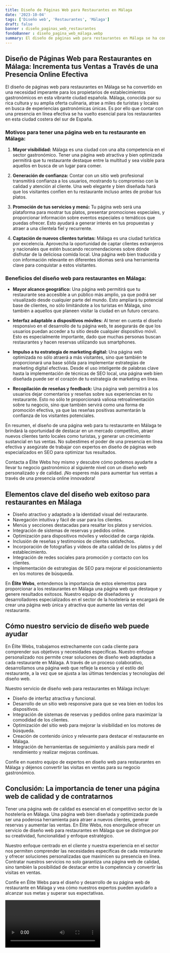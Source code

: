 ```yaml
---
title: Diseño de Páginas Web para Restaurantes en Málaga
date: '2023-10-04'
tags: ['Diseño web', 'Restaurantes', 'Málaga']
draft: false
banner : diseño_paginas_web_restaurantes
fondoBanner : diseño_pagina_web_málaga.webp
summary: El diseño de páginas web para restaurantes en Málaga se ha convertido en una necesidad imperante para los propietarios de establecimientos gastronómicos en esta vibrante ciudad española. Málaga, conocida por su rica cultura y su amplia oferta culinaria, atrae a miles de turistas y locales en busca de experiencias gastronómicas únicas. Es por ello que contar con una presencia en línea efectiva se ha vuelto esencial para los restaurantes en esta ciudad costera del sur de España.
---
```


## Diseño de Páginas Web para Restaurantes en Málaga: Incrementa tus Ventas a Través de una Presencia Online Efectiva

El diseño de páginas web para restaurantes en Málaga se ha convertido en una necesidad imperante para los propietarios de establecimientos gastronómicos en esta vibrante ciudad española. Málaga, conocida por su rica cultura y su amplia oferta culinaria, atrae a miles de turistas y locales en busca de experiencias gastronómicas únicas. Es por ello que contar con una presencia en línea efectiva se ha vuelto esencial para los restaurantes en esta ciudad costera del sur de España.

### Motivos para tener una página web en tu restaurante en Málaga:

1. **Mayor visibilidad:** Málaga es una ciudad con una alta competencia en el sector gastronómico. Tener una página web atractiva y bien optimizada permitirá que tu restaurante destaque entre la multitud y sea visible para aquellos en busca de un lugar para comer.

2. **Generación de confianza:** Contar con un sitio web profesional transmitirá confianza a los usuarios, mostrando tu compromiso con la calidad y atención al cliente. Una web elegante y bien diseñada hará que los visitantes confíen en tu restaurante incluso antes de probar tus platos.

3. **Promoción de tus servicios y menú:** Tu página web será una plataforma para mostrar tus platos, presentar promociones especiales, y proporcionar información sobre eventos especiales o temáticos que puedas ofrecer. Esto ayudará a generar interés en tus propuestas y atraer a una clientela fiel y recurrente.

4. **Captación de nuevos clientes turistas:** Málaga es una ciudad turística por excelencia. Aprovecha la oportunidad de captar clientes extranjeros y nacionales que estén buscando recomendaciones sobre dónde disfrutar de la deliciosa comida local. Una página web bien traducida y con información relevante en diferentes idiomas será una herramienta clave para conquistar a estos visitantes.

### Beneficios del diseño web para restaurantes en Málaga:

- **Mayor alcance geográfico:** Una página web permitirá que tu restaurante sea accesible a un público más amplio, ya que podrá ser visualizado desde cualquier parte del mundo. Esto ampliará tu potencial base de clientes, no sólo limitándote a los turistas en Málaga, sino también a aquellos que planeen visitar la ciudad en un futuro cercano.

- **Interfaz adaptable a dispositivos móviles:** Al tener en cuenta el diseño responsivo en el desarrollo de tu página web, te asegurarás de que los usuarios puedan acceder a tu sitio desde cualquier dispositivo móvil. Esto es especialmente importante, dado que muchas personas buscan restaurantes y hacen reservas utilizando sus smartphones.

- **Impulso a tu estrategia de marketing digital:** Una página web optimizada no sólo atraerá a más visitantes, sino que también te proporcionará una base sólida para implementar estrategias de marketing digital efectivas. Desde el uso inteligente de palabras clave hasta la implementación de técnicas de SEO local, una página web bien diseñada puede ser el corazón de tu estrategia de marketing en línea.

- **Recopilación de reseñas y feedback:** Una página web permitirá a los usuarios dejar comentarios y reseñas sobre sus experiencias en tu restaurante. Esto no sólo te proporcionará valiosa retroalimentación sobre tu negocio, sino que también servirá como una forma de promoción efectiva, ya que las reseñas positivas aumentarán la confianza de los visitantes potenciales.

En resumen, el diseño de una página web para tu restaurante en Málaga te brindará la oportunidad de destacar en un mercado competitivo, atraer nuevos clientes tanto locales como turistas, y generar un crecimiento sustancial en tus ventas. No subestimes el poder de una presencia en línea efectiva y asegúrate de trabajar con expertos en diseño de páginas web especializados en SEO para optimizar tus resultados.

Contacta a Élite Webs hoy mismo y descubre cómo podemos ayudarte a llevar tu negocio gastronómico al siguiente nivel con un diseño web personalizado y de calidad. ¡No esperes más para aumentar tus ventas a través de una presencia online innovadora!

<GifSeo />

<Cta />

## Elementos clave del diseño web exitoso para restaurantes en Málaga

- Diseño atractivo y adaptado a la identidad visual del restaurante.
- Navegación intuitiva y fácil de usar para los clientes.
- Menús y secciones destacadas para resaltar los platos y servicios.
- Integración de sistemas de reservas y pedidos online.
- Optimización para dispositivos móviles y velocidad de carga rápida.
- Inclusión de reseñas y testimonios de clientes satisfechos.
- Incorporación de fotografías y videos de alta calidad de los platos y del establecimiento.
- Integración de redes sociales para promoción y contacto con los clientes.
- Implementación de estrategias de SEO para mejorar el posicionamiento en los motores de búsqueda.

En **Élite Webs**, entendemos la importancia de estos elementos para proporcionar a los restaurantes en Málaga una página web que destaque y genere resultados exitosos. Nuestro equipo de diseñadores y desarrolladores especializados en el sector de la hostelería se encargará de crear una página web única y atractiva que aumente las ventas del restaurante.

## Cómo nuestro servicio de diseño web puede ayudar

En Élite Webs, trabajamos estrechamente con cada cliente para comprender sus objetivos y necesidades específicas. Nuestro enfoque personalizado nos permite crear soluciones de diseño web adaptadas a cada restaurante en Málaga. A través de un proceso colaborativo, desarrollamos una página web que refleje la esencia y el estilo del restaurante, a la vez que se ajusta a las últimas tendencias y tecnologías del diseño web.

Nuestro servicio de diseño web para restaurantes en Málaga incluye:

- Diseño de interfaz atractiva y funcional.
- Desarrollo de un sitio web responsive para que se vea bien en todos los dispositivos.
- Integración de sistemas de reservas y pedidos online para maximizar la comodidad de los clientes.
- Optimización del sitio web para mejorar la visibilidad en los motores de búsqueda.
- Creación de contenido único y relevante para destacar el restaurante en Málaga.
- Integración de herramientas de seguimiento y análisis para medir el rendimiento y realizar mejoras continuas.

Confíe en nuestro equipo de expertos en diseño web para restaurantes en Málaga y déjenos convertir las visitas en ventas para su negocio gastronómico.

## Conclusión: La importancia de tener una página web de calidad y de contratarnos

Tener una página web de calidad es esencial en el competitivo sector de la hostelería en Málaga. Una página web bien diseñada y optimizada puede ser una poderosa herramienta para atraer a nuevos clientes, generar reservas y aumentar las ventas. En Élite Webs, nos enorgullece ofrecer un servicio de diseño web para restaurantes en Málaga que se distingue por su creatividad, funcionalidad y enfoque estratégico.

Nuestro enfoque centrado en el cliente y nuestra experiencia en el sector nos permiten comprender las necesidades específicas de cada restaurante y ofrecer soluciones personalizadas que maximicen su presencia en línea. Contratar nuestros servicios no solo garantiza una página web de calidad, sino también la posibilidad de destacar entre la competencia y convertir las visitas en ventas.

Confíe en Élite Webs para el diseño y desarrollo de su página web de restaurante en Málaga y vea cómo nuestros expertos pueden ayudarlo a alcanzar sus metas y superar sus expectativas.

<Video />

<CtaBot job='Restaurantes' city='Málaga'/>

<Gmaps query='Málaga+españa+maps' />